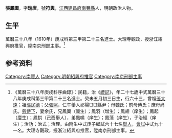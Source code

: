 {{明清人物信息框
| 姓名 = 張鳳圖
| 原名 =
| 圖片名稱= 
| 圖片大小 =
| 圖片說明 = 
| 最高職務 =
| 國家 = 大明 
| 爵位 =
| 籍貫 = [[江西|江西]][[建昌府|建昌府]][[南豐縣|南豐縣]]
| 族裔 = 
| 旗籍 = 
| 字號 = 
| 諡號 =
| 出生日期 = 萬曆十一年（1583年）五月初三日
| 出生地點 =
| 逝世日期 = 卒年不詳
| 逝世地點 =
| 墓葬 =
| 配偶 = 余氏
| 親屬 = 曾祖[[張大遠|張大遠]]，祖[[張民德|張民德]]，父[[張照|張照]]，母魏氏；前母傅氏；庶母尚氏
| 出身 =
* 萬曆三十八年庚戌科進士
| 經歷 =
| 著作 =  
}}
'''張鳳圖'''{{BD|1583年||？年||}}，字'''瑞唐'''，號'''符輿'''，[[江西|江西]][[建昌府|建昌府]][[南豐縣|南豐縣]]人，明朝政治人物。

== 生平 ==
萬曆三十八年（1610年）庚戌科第三甲第二十三名進士。大理寺觀政，授浙江紹興府推官，陞南京刑部主事。<ref>《萬曆三十八年庚戌科序齒錄》：民籍，治《[[禮記|禮記]]》，年二十七歲中式萬曆三十八年庚戌科第三甲第二十三名進士。癸未五月初三日生，行六十三，曾祖[[張大遠|張大遠]]；祖[[張民德|張民德]]；父[[張照|張照]]，仁午舉人祁陽□□縣尹；母魏氏；前母傅氏；庶母尚氏。[[慈侍下|慈侍下]]，妻余氏，兄鳳翼（廩生）；鳳羽（增生）；鳳翅（庠生）；鳳起（廩生）；鳳拱（己酉舉人），弟鳳鳴（庠生）；鳳藻（庠生），子治經（庠生）；治功；治式；治理。由附生中式庚子鄉試六十七名[[舉人|舉人]]，[[會試|會試]]中式九十一名。大理寺觀政，授浙江紹興府推官，陞南京刑部主事。</ref>

== 参考资料 ==
{{reflist}}

{{萬曆三十八年庚戌科殿试金榜}}

{{Authority control}}

{{DEFAULTSORT:}}
[[Category:南豐人|Category:南豐人]]
[[Category:明朝紹興府推官|Category:明朝紹興府推官]]
[[Category:南京刑部主事|Category:南京刑部主事]]


{{明朝人物小作品}}